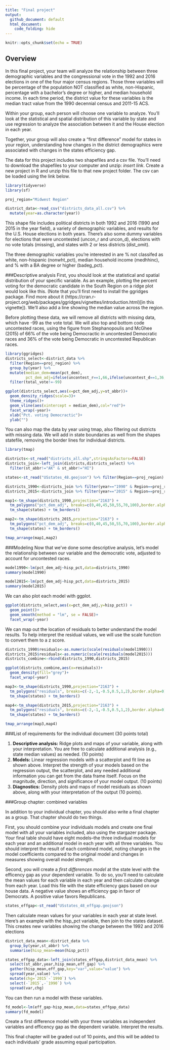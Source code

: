 ```yaml
---
title: "Final project"
output:
  github_document: default
  html_document:
    code_folding: hide
---
```


```r
knitr::opts_chunk$set(echo = TRUE)
```

## Overview

In this final project, your team will analyze the relationship between three demographic variables and the congressional vote in the 1992 and 2016 elections in one of the four major census regions. Those three variables will be percentage of the population NOT classified as white, non-Hispanic, percentage with a bachelor's degree or higher, and median household income. In each time period, the district value for these variables is the median tract value from the 1990 decennial census and 2011-15 ACS.

Within your group, each person will choose one variable to analyze. You'll look at the statistical and spatial distribution of this variable by state and use regression to analyze the association between it and the House election in each year.

Together, your group will also create a "first difference" model for states in your region, understanding how changes in the district demographics were associated with changes in the states efficiency gap.

The data for this project includes two shapefiles and a csv file. You'll need to download the shapefiles to your computer and unzip: *insert link*. Create a new project in R and unzip this file to that new project folder. The csv can be loaded using the link below.

```r
library(tidyverse)
library(sf)

proj_region="Midwest Region"

district_data<-read_csv("districts_data_all.csv") %>%
  mutate(year=as.character(year))
```

This shape file includes political districts in both 1992 and 2016 (1990 and 2015 in the year field), a variety of demographic variables, and results for the U.S. House elections in both years. There's also some dummy variables for elections that were uncontested (uncon_r and uncon_d), elections with no vote totals (missing), and states with 2 or less districts (dist_omit).

The three demographic variables you're interested in are % not classifed as white, non-hispanic (nonwht_pct), median household income (medhhinc), and % with a BA degree or higher (badeg_pct). 

###Descriptive analysis
First, you should look at the statistical and spatial distribution of your specific variable. As an example, plotting the percent voting for the democratic candidate in the South Region on a ridge plot would look like this. (Note that you'll first need to install the ggridges package. Find more about it (https://cran.r-project.org/web/packages/ggridges/vignettes/introduction.html)[in this vignette]). We'll also add a line showing the median value across the region.

Before plotting these data, we will remove all districts with missing data, which have -99 as the vote total. We will also top and bottom code uncontested races, using the figure from Stephanopoulis and McGhee (2015) of 66% of the vote being Democractic in uncontested Democratic races and 36% of the vote being Democratic in uncontested Republican races.

```r
library(ggridges)
districts_select<-district_data %>%
  filter(Region==proj_region) %>%
  group_by(year) %>%
  mutate(median_dem=mean(pct_dem),
         pct_dem_adj=ifelse(uncontest_r==1,66,ifelse(uncontest_d==1,36,pct_dem))) %>%
  filter(total_vote!=-99)

ggplot(districts_select,aes(x=pct_dem_adj,y=st_abbr))+
  geom_density_ridges(scale=3)+
  theme_ridges()+
  geom_vline(aes(xintercept = median_dem),col="red")+
  facet_wrap(~year)+
  xlab("Pct. voting Democractic")+
  ylab("")
```

You can also map the data by year using tmap, also filtering out districts with missing data. We will add in state boundaries as well from the shapes statefile, removing the border lines for individual districts.

```r
library(tmap)

districts<-st_read("districts_all.shp",stringsAsFactors=FALSE) 
districts_join<-left_join(districts,districts_select) %>%
  filter(st_abbr!="AK" & st_abbr!="HI")

states<-st_read("USstates_48.geojson") %>% filter(Region==proj_region)

districts_1990<-districts_join %>% filter(year=="1990" & Region==proj_region)
districts_2015<-districts_join %>% filter(year=="2015" & Region==proj_region)

map1<-tm_shape(districts_1990,projection="2163") +
  tm_polygons("pct_dem_adj", breaks=c(0,40,45,50,55,70,100),border.alpha=0)+
  tm_shape(states) + tm_borders()

map2<-tm_shape(districts_2015,projection="2163") +
  tm_polygons("pct_dem_adj", breaks=c(0,40,45,50,55,70,100),border.alpha=0)+
  tm_shape(states) + tm_borders()

tmap_arrange(map1,map2)
```

###Modeling
Now that we've done some descriptive analysis, let's model the relationship between our variable and the democratic vote, adjusted to account for uncontested races.

```r
model1990<-lm(pct_dem_adj~hisp_pct,data=districts_1990)
summary(model1990)

model2015<-lm(pct_dem_adj~hisp_pct,data=districts_2015)
summary(model2015)
```

We can also plot each model with ggplot.

```r
ggplot(districts_select,aes(x=pct_dem_adj,y=hisp_pct)) + 
  geom_point()+
  geom_smooth(method = "lm", se = FALSE)+
  facet_wrap(~year)
```

We can map out the location of residuals to better understand the model results. To help interpret the residual values, we will use the scale function to convert them to a z score.

```r
districts_1990$residuals<-as.numeric(scale(residuals(model1990)))
districts_2015$residuals<-as.numeric(scale(residuals(model2015)))
districts_combine<-rbind(districts_1990,districts_2015)

ggplot(districts_combine,aes(x=residuals))+
  geom_density(fill="grey")+
  facet_wrap(~year)

map3<-tm_shape(districts_1990,projection="2163") +
  tm_polygons("residuals", breaks=c(-2,-1,-0.5,0.5,1,2),border.alpha=0)+
  tm_shape(states) + tm_borders()

map4<-tm_shape(districts_2015,projection="2163") +
  tm_polygons("residuals", breaks=c(-2,-1,-0.5,0.5,1,2),border.alpha=0)+
  tm_shape(states) + tm_borders()

tmap_arrange(map3,map4)
```

###List of requirements for the individual document (30 points total)

1. **Descriptive analysis:** Ridge plots and maps of your variable, along with your interpretation. You are free to calculate additional analysis (e.g., state median values) as needed. (10 points)
3. **Models:** Linear regression models with a scatterplot and fit line as shown above. Interpret the strength of your models based on the regression output, the scatterplot, and any needed additional information you can get from the data frame itself. Focus on the magnitude, direction, and significance of your model output. (10 points)
4. **Diagnostics:** Density plots and maps of model residuals as shown above, along with your interpretation of the output (10 points).

###Group chapter: combined variables

In addition to your individual chapter, you should also write a final chapter as a group. That chapter should do two things. 

First, you should combine your individuals models and create one final model with all your variables included, also using the stargazer package. Your final table should have eight models--the three indivdual models for each year and an additional model in each year with all three variables. You should interpret the result of each combined model, noting changes in the model coefficients compared to the original model and changes in measures showing overall model strength.

Second, you will create a *first differences model* at the state level with the efficency gap as your dependent variable. To do so, you'll need to calculate the mean values for each variable in each year and then calculate change from each year. Load this file with the state efficiency gaps based on our house data. A negative value shows an efficiency gap in favor of Democrats. A positive value favors Republicans.

```r
states_effgap<-st_read("USstates_48_effgap.geojson")
```

Then calculate mean values for your variables in each year at state level. Here's an example with the hisp_pct variable, then join to the states dataset. This creates new variables showing the change between the 1992 and 2016 elections

```r
district_data_mean<-district_data %>%
  group_by(year,st_abbr) %>%
  summarise(hisp_mean=mean(hisp_pct))

states_effgap_data<-left_join(states_effgap,district_data_mean) %>%
  select(st_abbr,year,hisp_mean,eff_gap) %>%
  gather(hisp_mean,eff_gap,key="var",value="value") %>%
  spread(year,value) %>%
  mutate(chg=`2015`-`1990`) %>%
  select(-`2015`,-`1990`) %>%
  spread(var,chg)
```

You can then run a model with these variables.

```r
fd_model<-lm(eff_gap~hisp_mean,data=states_effgap_data)
summary(fd_model)
```

Create a first difference model with your three variables as independent variables and efficency gap as the dependent variable. Interpret the results.

This final chapter will be graded out of 10 points, and this will be added to each individuals' grade assuming equal participation.